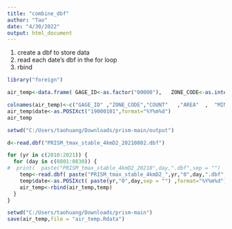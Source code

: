 ---
title: "combine_dbf"
author: "Tao"
date: "4/30/2022"
output: html_document
---

1. create a dbf to store data
2. read each date's dbf in the for loop
2. rbind

```{r}
library("foreign")
```

```{r}
air_temp<-data.frame( GAGE_ID<-as.factor("00000"),   ZONE_CODE<-as.integer(0) , COUNT<-as.integer(0),   AREA<-as.numeric(0),      MIN<-as.numeric(0),       MAX<-as.numeric(0),       RANGE<-as.numeric(0),     MEAN<-as.numeric(0),     STD<-as.numeric(0),     SUM<-as.numeric(0)         )

colnames(air_temp)<-c("GAGE_ID" ,"ZONE_CODE","COUNT"   ,"AREA"  ,  "MIN"     ,"MAX"     ,"RANGE"   ,"MEAN"    ,"STD"      ,"SUM")
air_temp$date<-as.POSIXct("19000101",format="%Y%m%d")
air_temp
```

```{r}
setwd("C:/Users/taohuang/Downloads/prism-main/output")

d<-read.dbf("PRISM_tmax_stable_4kmD2_20210802.dbf")

for (yr in c(2010:2021)) {
  for (day in c(0801:0830)) {
#  print(  paste("PRISM_tmax_stable_4kmD2_20210",day,".dbf",sep = "")  )
    temp<-read.dbf( paste("PRISM_tmax_stable_4kmD2_",yr,"0",day,".dbf",sep = "")  )
    temp$date<-as.POSIXct( paste(yr,"0",day,sep = "") ,format="%Y%m%d")
    air_temp<-rbind(air_temp,temp)
  }
}
```

```{r}
setwd("C:/Users/taohuang/Downloads/prism-main")
save(air_temp,file = "air_temp.Rdata")
```

